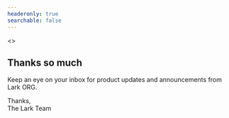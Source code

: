```yaml
---
headeronly: true
searchable: false
---
```



<>
  <Head>
    <title>Confirm</title>
    <meta name="robots" content="noindex" />
  </Head>
  <Container>
    <div className="container mx-auto">
      <div className="pt-20 mx-auto ">
        <div className="max-w-md mx-auto rounded-lg shadow-xl dark:bg-gray-900 dark:bg-opacity-80">
          <div className="p-6 rounded-lg shadow-sm ">
            <div className="mx-auto space-y-4 dark:text-white">
              <h2 className="text-xl font-bold">Thanks so much</h2>
              <p>
                Keep an eye on your inbox for product updates and
                announcements from Lark ORG.
              </p>
              <p>
                Thanks,
                <br />
                The Lark Team
              </p>
            </div>
          </div>
        </div>
      </div>
    </div>
  </Container>
</>
